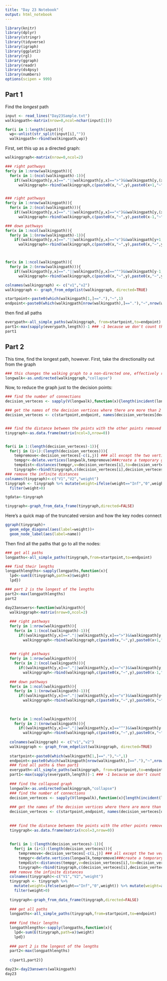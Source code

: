 ```yaml
---
title: "Day 23 Notebook"
output: html_notebook 
---
```


```r
library(knitr)
library(dplyr)
library(stringr)
library(tidyverse)
library(igraph)
library(ggplot2)
library(rgl)
library(ggraph)
library(readr)
library(ds4psy)
library(numbers)
options(scipen = 999)
```


## Part 1
Find the *longest* path

```r
input <- read_lines("Day23Sample.txt")
walkingpath<-matrix(nrow=0,ncol=nchar(input[1]))

for(i in 1:length(input)){
  wp<-unlist(str_split(input[i],""))
  walkingpath<-rbind(walkingpath,wp)}
```

First, set this up as a directed graph:
```r
walkinggraph<-matrix(nrow=0,ncol=2)

### right pathways
for(y in 1:nrow(walkingpath)){
  for(x in 1:(ncol(walkingpath)-1)){
    if((walkingpath[y,x]=="."||walkingpath[y,x]==">")&&walkingpath[y,(x+1)]!="#"){
      walkinggraph<-rbind(walkinggraph,c(paste0(x,"~",y),paste0(x+1,"~",y)))}}}


### right pathways
for(y in 1:nrow(walkingpath)){
  for(x in 2:(ncol(walkingpath))){
    if((walkingpath[y,x]=="."||walkingpath[y,x]=="<")&&walkingpath[y,(x-1)]!="#"){
      walkinggraph<-rbind(walkinggraph,c(paste0(x,"~",y),paste0(x-1,"~",y)))}}}

### down pathways
for(x in 1:ncol(walkingpath)){
  for(y in 1:(nrow(walkingpath)-1)){
    if((walkingpath[y,x]=="."||walkingpath[y,x]=="v")&&walkingpath[y+1,x]!="#"){
      walkinggraph<-rbind(walkinggraph,c(paste0(x,"~",y),paste0(x,"~",y+1)))}}}



for(x in 1:ncol(walkingpath)){
  for(y in 2:(nrow(walkingpath))){
    if((walkingpath[y,x]=="."||walkingpath[y,x]=="^")&&walkingpath[y-1,x]!="#"){
      walkinggraph<-rbind(walkinggraph,c(paste0(x,"~",y),paste0(x,"~",y-1)))}}}

colnames(walkinggraph) <- c("v1","v2")
walkinggraph <- graph_from_edgelist(walkinggraph, directed=TRUE)

startpoint<-paste0(which(walkingpath[1,]=="."),"~",1)
endpoint<-paste0(which(walkingpath[nrow(walkingpath),]=="."),"~",nrow(walkingpath))
```

then find all paths
```r
everypath<-all_simple_paths(walkinggraph, from=startpoint,to=endpoint)
part1<-max(sapply(everypath,length))-1 ### -1 because we don't count the starting node
part1
```
## Part 2

This time, find the longest path, however.
First, take the directionality out from the graph
```r
### this changes the walking graph to a non-directed one, effectively removing the icy patches
longwalk<-as.undirected(walkinggraph,"collapse")
```

Now, to reduce the graph just to the decision points:
```r
### find the number of connections
decision_verteces <- sapply(V(longwalk),function(x){length(incident(longwalk,v=x))})

### get the names of the decision vertices where there are more than 2 connections and include starting point & ending point
decision_verteces <- c(startpoint,endpoint, names(decision_verteces[decision_verteces>2]))


### find the distance between the points with the other points removed (this gets rid of the issue where it's quicker to take a shortcut)
tinygraph<-as.data.frame(matrix(ncol=3,nrow=0))


for(i in 1:(length(decision_verteces)-1)){
  for(j in (i+1):(length(decision_verteces))){
    tempremove<-decision_verteces[-c(i,j)] ### all except the two vertices that are being measured
    tempgr<-delete.vertices(longwalk,tempremove)###create a temporary graph without all of those vertices
    tempdist<-distances(tempgr,v=decision_verteces[i],to=decision_verteces[j],mode=all) ### get the distance (if it exists)
    tinygraph<-rbind(tinygraph,c(decision_verteces[i],decision_verteces[j],tempdist))}}  ### create a new edge list, with weight = distance (-1 to not count both ends)
### remove the infinite distances
colnames(tinygraph)<-c("V1","V2","weight")
tinygraph <- tinygraph %>% mutate(weight=ifelse(weight=="Inf","0",weight)) %>% mutate(weight=as.numeric(weight)) %>%
  filter(weight>0)

tgdata<-tinygraph

tinygraph<-graph_from_data_frame(tinygraph,directed=FALSE)
```
Here's a quick map of the truncated version and how the key nodes connect
```r
ggraph(tinygraph)+
  geom_edge_diagonal(aes(label=weight))+
  geom_node_label(aes(label=name))
```
Then find all the paths that go to all the nodes:
```r
### get all paths
longpaths<-all_simple_paths(tinygraph,from=startpoint,to=endpoint)

### find their lengths
longpathlengths<-sapply(longpaths,function(x){
  lpd<-sum(E(tinygraph,path=x)$weight)
  lpd})

### part 2 is the longest of the lengths
part2<-max(longpathlengths)
part2
```
```r
day23answers<-function(walkingpath){
  walkinggraph<-matrix(nrow=0,ncol=2)
  
  ### right pathways
  for(y in 1:nrow(walkingpath)){
    for(x in 1:(ncol(walkingpath)-1)){
      if((walkingpath[y,x]=="."||walkingpath[y,x]==">")&&walkingpath[y,(x+1)]!="#"){
        walkinggraph<-rbind(walkinggraph,c(paste0(x,"~",y),paste0(x+1,"~",y)))}}}
  
  
  ### right pathways
  for(y in 1:nrow(walkingpath)){
    for(x in 2:(ncol(walkingpath))){
      if((walkingpath[y,x]=="."||walkingpath[y,x]=="<")&&walkingpath[y,(x-1)]!="#"){
        walkinggraph<-rbind(walkinggraph,c(paste0(x,"~",y),paste0(x-1,"~",y)))}}}
  
  ### down pathways
  for(x in 1:ncol(walkingpath)){
    for(y in 1:(nrow(walkingpath)-1)){
      if((walkingpath[y,x]=="."||walkingpath[y,x]=="v")&&walkingpath[y+1,x]!="#"){
        walkinggraph<-rbind(walkinggraph,c(paste0(x,"~",y),paste0(x,"~",y+1)))}}}
  
  
  
  for(x in 1:ncol(walkingpath)){
    for(y in 2:(nrow(walkingpath))){
      if((walkingpath[y,x]=="."||walkingpath[y,x]=="^")&&walkingpath[y-1,x]!="#"){
        walkinggraph<-rbind(walkinggraph,c(paste0(x,"~",y),paste0(x,"~",y-1)))}}}
  
  colnames(walkinggraph) <- c("v1","v2")
  walkinggraph <- graph_from_edgelist(walkinggraph, directed=TRUE)
  
  startpoint<-paste0(which(walkingpath[1,]=="."),"~",1)
  endpoint<-paste0(which(walkingpath[nrow(walkingpath),]=="."),"~",nrow(walkingpath))
  ### find all paths & then part1
  everypath<-all_simple_paths(walkinggraph, from=startpoint,to=endpoint)
  part1<-max(sapply(everypath,length))-1 ### -1 because we don't count the starting node
  
  ### find the collapsed graph
  longwalk<-as.undirected(walkinggraph,"collapse")
  ### find the number of connections
  decision_verteces <- sapply(V(longwalk),function(x){length(incident(longwalk,v=x))})
  
  ### get the names of the decision vertices where there are more than 2 connections and include starting point & ending point
  decision_verteces <- c(startpoint,endpoint, names(decision_verteces[decision_verteces>2]))
  
  
  ### find the distance between the points with the other points removed (this gets rid of the issue where it's quicker to take a shortcut)
  tinygraph<-as.data.frame(matrix(ncol=3,nrow=0))
  
  
  for(i in 1:(length(decision_verteces)-1)){
    for(j in (i+1):(length(decision_verteces))){
      tempremove<-decision_verteces[-c(i,j)] ### all except the two vertices that are being measured
      tempgr<-delete.vertices(longwalk,tempremove)###create a temporary graph without all of those vertices
      tempdist<-distances(tempgr,v=decision_verteces[i],to=decision_verteces[j],mode=all) ### get the distance (if it exists)
      tinygraph<-rbind(tinygraph,c(decision_verteces[i],decision_verteces[j],tempdist))}}  ### create a new edge list, with weight = distance (-1 to not count both ends)
  ### remove the infinite distances
  colnames(tinygraph)<-c("V1","V2","weight")
  tinygraph <- tinygraph %>% 
    mutate(weight=ifelse(weight=="Inf","0",weight)) %>% mutate(weight=as.numeric(weight)) %>%
    filter(weight>0)
  
  tinygraph<-graph_from_data_frame(tinygraph,directed=FALSE)
  
  ### get all paths
  longpaths<-all_simple_paths(tinygraph,from=startpoint,to=endpoint)
  
  ### find their lengths
  longpathlengths<-sapply(longpaths,function(x){
    lpd<-sum(E(tinygraph,path=x)$weight)
    lpd})
  
  ### part 2 is the longest of the lengths
  part2<-max(longpathlengths)
  
  c(part1,part2)}
```

```r
day23<-day23answers(walkingpath)
day23
```

